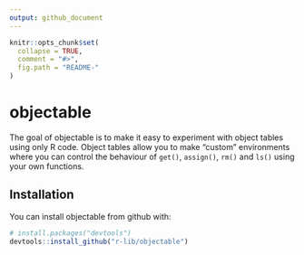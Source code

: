 ```yaml
---
output: github_document
---
```


<!-- README.md is generated from README.Rmd. Please edit that file -->

```r
knitr::opts_chunk$set(
  collapse = TRUE,
  comment = "#>",
  fig.path = "README-"
)
```

# objectable

The goal of objectable is to make it easy to experiment with object tables using only R code. Object tables allow you to make "custom" environments where you can control the behaviour of `get()`, `assign()`, `rm()` and `ls()` using your own functions.

## Installation

You can install objectable from github with:

```r
# install.packages("devtools")
devtools::install_github("r-lib/objectable")
```

